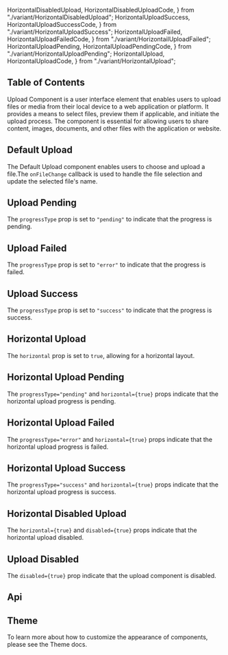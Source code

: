   HorizontalDisabledUpload,
  HorizontalDisabledUploadCode,
} from "./variant/HorizontalDisabledUpload";
  HorizontalUploadSuccess,
  HorizontalUploadSuccessCode,
} from "./variant/HorizontalUploadSuccess";
  HorizontalUploadFailed,
  HorizontalUploadFailedCode,
} from "./variant/HorizontailUploadFailed";
  HorizontalUploadPending,
  HorizontalUploadPendingCode,
} from "./variant/HorizontalUploadPending";
  HorizontalUpload,
  HorizontalUploadCode,
} from "./variant/HorizontalUpload";


## Table of Contents

Upload Component is a user interface element that enables users to upload files or media from their local device to a web application or platform. It provides a means to select files, preview them if applicable, and initiate the upload process. The component is essential for allowing users to share content, images, documents, and other files with the application or website.

## Default Upload

The Default Upload component enables users to choose and upload a file.The `onFileChange` callback is used to handle the file selection and update the selected file's name.

<CodePreview code={DefaultUploadCode}>
  <DefaultUpload />
</CodePreview>

## Upload Pending

The `progressType` prop is set to `"pending"` to indicate that the progress is pending.

<CodePreview code={UploadPendingCode}>
  <UploadPending />
</CodePreview>

## Upload Failed

The `progressType` prop is set to `"error"` to indicate that the progress is failed.

<CodePreview code={UploadFailedCode}>
  <UploadFailed />
</CodePreview>

## Upload Success

The `progressType` prop is set to `"success"` to indicate that the progress is success.

<CodePreview code={UploadSuccessCode}>
  <UploadSuccess />
</CodePreview>

## Horizontal Upload

The `horizontal` prop is set to `true`, allowing for a horizontal layout.

<CodePreview code={HorizontalUploadCode}>
  <HorizontalUpload />
</CodePreview>

## Horizontal Upload Pending

The `progressType="pending"` and `horizontal={true}` props indicate that the horizontal upload progress is pending.

<CodePreview code={HorizontalUploadPendingCode}>
  <HorizontalUploadPending />
</CodePreview>

## Horizontal Upload Failed

The `progressType="error"` and `horizontal={true}` props indicate that the horizontal upload progress is failed.

<CodePreview code={HorizontalUploadFailedCode}>
  <HorizontalUploadFailed />
</CodePreview>

## Horizontal Upload Success

The `progressType="success"` and `horizontal={true}` props indicate that the horizontal upload progress is success.

<CodePreview code={HorizontalUploadSuccessCode}>
  <HorizontalUploadSuccess />
</CodePreview>

## Horizontal Disabled Upload

The `horizontal={true}` and `disabled={true}` props indicate that the horizontal upload disabled.

<CodePreview code={HorizontalDisabledUploadCode}>
  <HorizontalDisabledUpload />
</CodePreview>

## Upload Disabled

The `disabled={true}` prop indicate that the upload component is disabled.

<CodePreview code={UploadDisabledCode}>
  <UploadDisabled />
</CodePreview>

## Api

<ComponentApi data={uploadApiData} />

## Theme

To learn more about how to customize the appearance of components, please see the Theme docs.

<CssThemePreview code={useTheme().theme.upload} />
